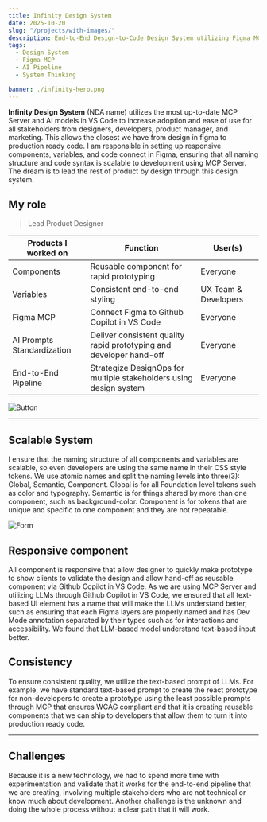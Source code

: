 ```yaml
---
title: Infinity Design System
date: 2025-10-20
slug: "/projects/with-images/"
description: End-to-End Design-to-Code Design System utilizing Figma MCP Server and Github Copilot in VS Code.
tags:
  - Design System
  - Figma MCP
  - AI Pipeline
  - System Thinking

banner: ./infinity-hero.png
---
```


**Infinity Design System** (NDA name) utilizes the most up-to-date MCP Server and AI models in VS Code to increase adoption and ease of use for all stakeholders from designers, developers, product manager, and marketing. This allows the closest we have from design in figma to production ready code. I am responsible in setting up responsive components, variables, and code connect in Figma, ensuring that all naming structure and code syntax is scalable to development using MCP Server. The dream is to lead the rest of product by design through this design system.

## My role

> Lead Product Designer

| Products I worked on       | Function                                                            | User(s)              |
| -------------------------- | ------------------------------------------------------------------- | -------------------- |
| Components                 | Reusable component for rapid prototyping                            | Everyone             |
| Variables                  | Consistent end-to-end styling                                       | UX Team & Developers |
| Figma MCP                  | Connect Figma to Github Copilot in VS Code                          | Everyone             |
| AI Prompts Standardization | Deliver consistent quality rapid prototyping and developer hand-off | Everyone             |
| End-to-End Pipeline        | Strategize DesignOps for multiple stakeholders using design system  | Everyone             |

![Button](./infinity-button.png)

---

## Scalable System

I ensure that the naming structure of all components and variables are scalable, so even developers are using the same name in their CSS style tokens. We use atomic names and split the naming levels into three(3): Global, Semantic, Component. Global is for all Foundation level tokens such as color and typography. Semantic is for things shared by more than one component, such as background-color. Component is for tokens that are unique and specific to one component and they are not repeatable.

![Form](./infinity-form.png)

## Responsive component

All component is responsive that allow designer to quickly make prototype to show clients to validate the design and allow hand-off as reusable component via Github Copilot in VS Code. As we are using MCP Server and utilizing LLMs through Github Copilot in VS Code, we ensured that all text-based UI element has a name that will make the LLMs understand better, such as ensuring that each Figma layers are properly named and has Dev Mode annotation separated by their types such as for interactions and accessibility. We found that LLM-based model understand text-based input better.

## Consistency

To ensure consistent quality, we utilize the text-based prompt of LLMs. For example, we have standard text-based prompt to create the react prototype for non-developers to create a prototype using the least possible prompts through MCP that ensures WCAG compliant and that it is creating reusable components that we can ship to developers that allow them to turn it into production ready code.

---

## Challenges

Because it is a new technology, we had to spend more time with experimentation and validate that it works for the end-to-end pipeline that we are creating, involving multiple stakeholders who are not technical or know much about development. Another challenge is the unknown and doing the whole process without a clear path that it will work.
